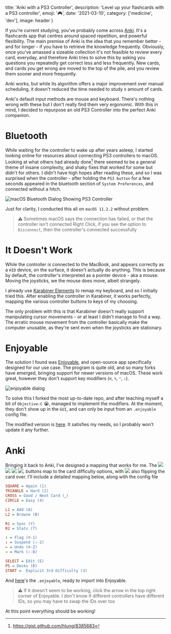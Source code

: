 


  title: 'Anki with a PS3 Controller',
  description: 'Level up your flashcards with a PS3 controller',
  emoji: '🎮',
  date: '2021-03-10',
  category: ['medicine', 'dev'],
  image: header
}

If you're current studying, you've probably come across [Anki](https://apps.ankiweb.net/). It's a flashcards app that centres around spaced repetition, and powerful flexibility. The main premise of Anki is the idea that you remember better - and for longer - if you have to retrieve the knowledge frequently. Obviously, once you've amassed a sizeable collection it's not feasible to review every card, everyday, and therefore Anki tries to solve this by asking you questions you repeatedly get correct less and less frequently. New cards, and cards you get wrong are moved to the top of the pile, and you review them sooner and more frequently.

Anki works, but while its algorithm offers a major improvement over manual scheduling, it doesn't reduced the time needed to study `X` amount of cards.

Anki's default input methods are mouse and keyboard. There's nothing wrong with these but I don't really find them very ergonomic. With this in mind, I decided to repurpose an old PS3 Controller into the perfect Anki companion.

# Bluetooth

While waiting for the controller to wake up after years asleep, I started looking online for resources about connecting PS3 controllers to macOS. Looking at what others had already done[^gist] there seemed to be a general theme of insane complexity, and shaky fixes that worked for some but didn't for others. I didn't have high hopes after reading these, and so I was surprised when the controller - after holding the `PS3 button` for a few seconds appeared in the bluetooth section of `System Preferences`, and connected without a hitch.

[^gist]: https://gist.github.com/hlung/8385683


<Image image={bluetooth} alt="macOS Bluetooth Dialog Showing PS3 Controller" />

Just for clarity, I conducted this all on `macOS 11.2.2` without problem.

> ⚠️ Sometimes macOS says the connection has failed, or that the controller isn't connected
> Right Click, if you see the option to `Disconnect`, then the controller's connected successfully

# It Doesn't Work

While the controller *is* connected to the MacBook, and appears correctly as a `HID` device, on the surface, it doesn't actually do anything. This is because by default, the controller's interpreted as a pointer device - aka a mouse. Moving the joysticks, we the mouse does move, albeit strangely.

I already use [Karabiner Elements](https://github.com/pqrs-org/Karabiner-Elements) to remap my keyboard, and so I initially tried this. After enabling the controller in Karabiner, it works perfectly, mapping the various controller buttons to keys of my choosing.

The only problem with this is that Karabiner doesn't really support manipulating cursor movements - or at least I didn't manage to find a way. The erratic mouse movement from the controller basically make the computer unusable, as they're sent even when the joysticks are stationary.

# Enjoyable

The solution I found was [Enjoyable](https://yukkurigames.com/enjoyable/), and open-source app specifically designed for our use case. The program is quite old, and so many forks have emerged, bringing support for newer versions of macOS. These work great, however they don't support key modifiers (`‌⌘`, `⌥`, `⌃`, `⇧`).


<Image image={enjoyable} alt="enjoyable dialog" />

To solve this I forked the most up-to-date repo, and after teaching myself a bit of `Objective-C` 😭, managed to implement the modifiers. At the moment, they don't show up in the `GUI`, and can only be input from an `.enjoyable` config file.

The modified version is [here](https://github.com/reubn/enjoyable). It satisfies my needs, so I probably won't update it any further.

# Anki

Bringing it back to Anki, I've designed a mapping that works for me. The <img className={inline} src={x} /> <img className={inline} src={s} /> <img className={inline} src={t} /> <img className={inline} src={o} />, buttons map to the card difficulty options, with <img className={inline} src={x} /> also flipping the card over. I'll include a detailed mapping below, along with the config file

```ini KEYMAP
SQUARE = Again (1)
TRIANGLE = Hard (2)
CROSS = Good / Next Card (⎵)
CIRCLE = Easy (4)

L1 = Add (A)
L2 = Browse (B)

R1 = Sync (Y)
R2 = Stats (T)

↑ = Flag (⌘-1)
↓ = Suspend (⇧-2)
← = Undo (⌘-Z)
→ = Mark (⇧-8)

SELECT = Edit (E)
PS = Decks (D)
START =  Explicit 3rd Difficulty (3)
```


And <a href={file}>here</a>'s the `.enjoyable`, ready to import into Enjoyable.

> ⚠️ If it doesn't seem to be working, click the arrow in the top right corner of Enjoyable.
> I don't know if different controllers have different IDs, so you may have to swap the IDs over too

At this point everything should be working!
